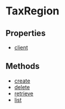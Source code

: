 
# TaxRegion

## Properties

- [client](../../TaxRegion/properties/js_sdk.admin.TaxRegion.client/page.mdx)

## Methods

- [create](../../TaxRegion/methods/js_sdk.admin.TaxRegion.create/page.mdx)
- [delete](../../TaxRegion/methods/js_sdk.admin.TaxRegion.delete/page.mdx)
- [retrieve](../../TaxRegion/methods/js_sdk.admin.TaxRegion.retrieve/page.mdx)
- [list](../../TaxRegion/methods/js_sdk.admin.TaxRegion.list/page.mdx)
